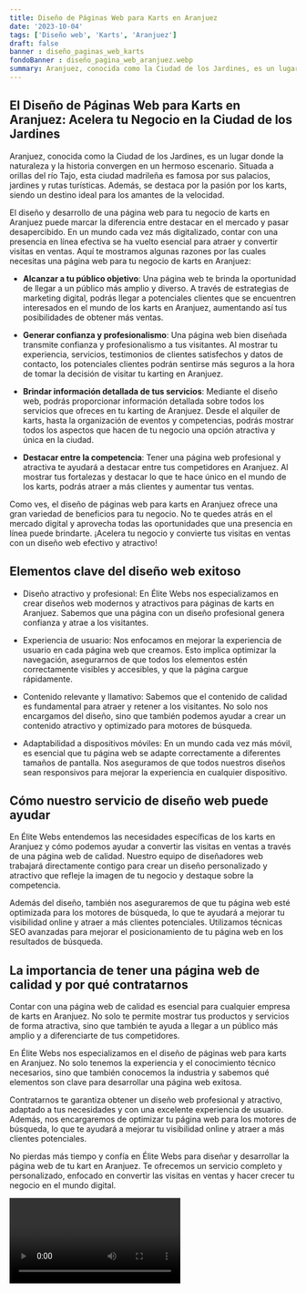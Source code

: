 ```yaml
---
title: Diseño de Páginas Web para Karts en Aranjuez
date: '2023-10-04'
tags: ['Diseño web', 'Karts', 'Aranjuez']
draft: false
banner : diseño_paginas_web_karts
fondoBanner : diseño_pagina_web_aranjuez.webp
summary: Aranjuez, conocida como la Ciudad de los Jardines, es un lugar donde la naturaleza y la historia convergen en un hermoso escenario. Situada a orillas del río Tajo, esta ciudad madrileña es famosa por sus palacios, jardines y rutas turísticas. Además, se destaca por la pasión por los karts, siendo un destino ideal para los amantes de la velocidad.
---
```


## El Diseño de Páginas Web para Karts en Aranjuez: Acelera tu Negocio en la Ciudad de los Jardines

Aranjuez, conocida como la Ciudad de los Jardines, es un lugar donde la naturaleza y la historia convergen en un hermoso escenario. Situada a orillas del río Tajo, esta ciudad madrileña es famosa por sus palacios, jardines y rutas turísticas. Además, se destaca por la pasión por los karts, siendo un destino ideal para los amantes de la velocidad.

El diseño y desarrollo de una página web para tu negocio de karts en Aranjuez puede marcar la diferencia entre destacar en el mercado y pasar desapercibido. En un mundo cada vez más digitalizado, contar con una presencia en línea efectiva se ha vuelto esencial para atraer y convertir visitas en ventas. Aquí te mostramos algunas razones por las cuales necesitas una página web para tu negocio de karts en Aranjuez:

- **Alcanzar a tu público objetivo**: Una página web te brinda la oportunidad de llegar a un público más amplio y diverso. A través de estrategias de marketing digital, podrás llegar a potenciales clientes que se encuentren interesados en el mundo de los karts en Aranjuez, aumentando así tus posibilidades de obtener más ventas.

- **Generar confianza y profesionalismo**: Una página web bien diseñada transmite confianza y profesionalismo a tus visitantes. Al mostrar tu experiencia, servicios, testimonios de clientes satisfechos y datos de contacto, los potenciales clientes podrán sentirse más seguros a la hora de tomar la decisión de visitar tu karting en Aranjuez.

- **Brindar información detallada de tus servicios**: Mediante el diseño web, podrás proporcionar información detallada sobre todos los servicios que ofreces en tu karting de Aranjuez. Desde el alquiler de karts, hasta la organización de eventos y competencias, podrás mostrar todos los aspectos que hacen de tu negocio una opción atractiva y única en la ciudad.

- **Destacar entre la competencia**: Tener una página web profesional y atractiva te ayudará a destacar entre tus competidores en Aranjuez. Al mostrar tus fortalezas y destacar lo que te hace único en el mundo de los karts, podrás atraer a más clientes y aumentar tus ventas.

Como ves, el diseño de páginas web para karts en Aranjuez ofrece una gran variedad de beneficios para tu negocio. No te quedes atrás en el mercado digital y aprovecha todas las oportunidades que una presencia en línea puede brindarte. ¡Acelera tu negocio y convierte tus visitas en ventas con un diseño web efectivo y atractivo!

<GifSeo />

<Cta />

## Elementos clave del diseño web exitoso

- Diseño atractivo y profesional: En Élite Webs nos especializamos en crear diseños web modernos y atractivos para páginas de karts en Aranjuez. Sabemos que una página con un diseño profesional genera confianza y atrae a los visitantes.

- Experiencia de usuario: Nos enfocamos en mejorar la experiencia de usuario en cada página web que creamos. Esto implica optimizar la navegación, asegurarnos de que todos los elementos estén correctamente visibles y accesibles, y que la página cargue rápidamente.

- Contenido relevante y llamativo: Sabemos que el contenido de calidad es fundamental para atraer y retener a los visitantes. No solo nos encargamos del diseño, sino que también podemos ayudar a crear un contenido atractivo y optimizado para motores de búsqueda. 

- Adaptabilidad a dispositivos móviles: En un mundo cada vez más móvil, es esencial que tu página web se adapte correctamente a diferentes tamaños de pantalla. Nos aseguramos de que todos nuestros diseños sean responsivos para mejorar la experiencia en cualquier dispositivo.

## Cómo nuestro servicio de diseño web puede ayudar

En Élite Webs entendemos las necesidades específicas de los karts en Aranjuez y cómo podemos ayudar a convertir las visitas en ventas a través de una página web de calidad. Nuestro equipo de diseñadores web trabajará directamente contigo para crear un diseño personalizado y atractivo que refleje la imagen de tu negocio y destaque sobre la competencia.

Además del diseño, también nos aseguraremos de que tu página web esté optimizada para los motores de búsqueda, lo que te ayudará a mejorar tu visibilidad online y atraer a más clientes potenciales. Utilizamos técnicas SEO avanzadas para mejorar el posicionamiento de tu página web en los resultados de búsqueda.

## La importancia de tener una página web de calidad y por qué contratarnos

Contar con una página web de calidad es esencial para cualquier empresa de karts en Aranjuez. No solo te permite mostrar tus productos y servicios de forma atractiva, sino que también te ayuda a llegar a un público más amplio y a diferenciarte de tus competidores.

En Élite Webs nos especializamos en el diseño de páginas web para karts en Aranjuez. No solo tenemos la experiencia y el conocimiento técnico necesarios, sino que también conocemos la industria y sabemos qué elementos son clave para desarrollar una página web exitosa.

Contratarnos te garantiza obtener un diseño web profesional y atractivo, adaptado a tus necesidades y con una excelente experiencia de usuario. Además, nos encargaremos de optimizar tu página web para los motores de búsqueda, lo que te ayudará a mejorar tu visibilidad online y atraer a más clientes potenciales.

No pierdas más tiempo y confía en Élite Webs para diseñar y desarrollar la página web de tu kart en Aranjuez. Te ofrecemos un servicio completo y personalizado, enfocado en convertir las visitas en ventas y hacer crecer tu negocio en el mundo digital.

<Video />

<CtaBot job='Karts' city='Aranjuez'/>

<Gmaps query='Aranjuez+españa+maps' />